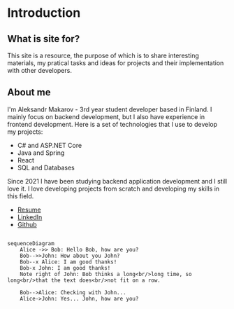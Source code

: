 # Introduction

## What is site for?

This site is a resource, the purpose of which is to share interesting materials, my pratical tasks and ideas for projects and their implementation with other developers.

## About me

I'm Aleksandr Makarov - 3rd year student developer based in Finland. I mainly focus on backend development, but I also have experience in frontend development. Here is a set of technologies that I use to develop my projects:

- C# and ASP.NET Core
- Java and Spring
- React
- SQL and Databases

Since 2021 I have been studying backend application development and I still love it. I love developing projects from scratch and developing my skills in this field.

- [Resume](https://aleksandrmakarov-dev.github.io/my-cv/Resume.pdf)
- [LinkedIn](https://www.linkedin.com/in/aleksandr-makarov-397547252/)
- [Github](https://github.com/aleksandrmakarov-dev)

```mermaid

sequenceDiagram
    Alice ->> Bob: Hello Bob, how are you?
    Bob-->>John: How about you John?
    Bob--x Alice: I am good thanks!
    Bob-x John: I am good thanks!
    Note right of John: Bob thinks a long<br/>long time, so long<br/>that the text does<br/>not fit on a row.

    Bob-->Alice: Checking with John...
    Alice->John: Yes... John, how are you?

```

